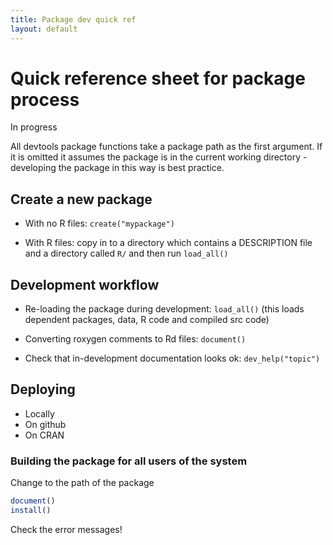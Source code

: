 ```yaml
---
title: Package dev quick ref
layout: default
---
```


# Quick reference sheet for package process

In progress

All devtools package functions take a package path as the first argument. If it is omitted it assumes the package is in the current working directory - developing the package in this way is best practice.

## Create a new package

* With no R files: `create("mypackage")`

* With R files: copy in to a directory which contains a DESCRIPTION file and a directory called `R/` and then run `load_all()`

## Development workflow

* Re-loading the package during development: `load_all()` (this loads dependent packages, data, R code and compiled src code)

* Converting roxygen comments to Rd files: `document()`

* Check that in-development documentation looks ok: `dev_help("topic")`

## Deploying

* Locally
* On github
* On CRAN

### Building the package for all users of the system

Change to the path of the package

```r
document()
install()
```

Check the error messages!
